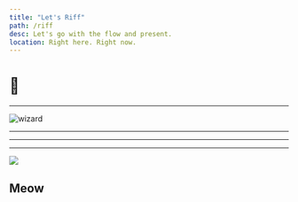 ```yaml
---
title: "Let's Riff"
path: /riff
desc: Let's go with the flow and present.
location: Right here. Right now.
---
```


# :wave:

<Utils />

---

![wizard](/images/wizard.png)

<Utils />

---

<FullscreenImage src="/images/dancing-otter.gif" />

<Utils />

---

<FullscreenImage
  src="/images/wizard.png"
/>

<Utils />

---


<Split>

![](/images/dancing-otter.gif)

## Meow

</Split>

<Utils />
